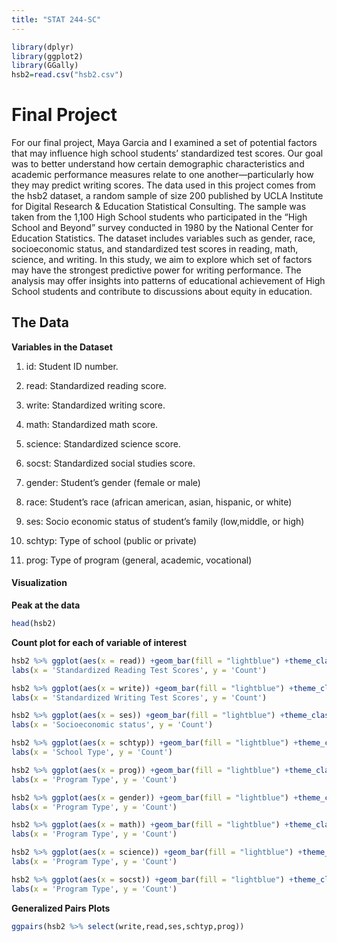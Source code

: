 ```yaml
---
title: "STAT 244-SC"
---
```



```r
library(dplyr)
library(ggplot2)
library(GGally)
hsb2=read.csv("hsb2.csv")
```

# Final Project

  For our final project, Maya Garcia and I examined a set of potential factors that may influence high school students' standardized test scores. Our goal was to better understand how certain demographic characteristics and academic performance measures relate to one another—particularly how they may predict writing scores. The data used in this project comes from the hsb2 dataset, a random sample of size 200 published by UCLA Institute for Digital Research & Education Statistical Consulting. The sample was taken from the 1,100 High School students who participated in the "High School and Beyond" survey conducted in 1980 by the National Center for Education Statistics. The dataset includes variables such as gender, race, socioeconomic status, and standardized test scores in reading, math, science, and writing. In this study, we aim to explore which set of factors may have the strongest predictive power for writing performance. The analysis may offer insights into patterns of educational achievement of High School students and contribute to discussions about equity in education.
  
## The Data

**Variables in the Dataset**

1. id: Student ID number. 

2. read: Standardized reading score.

3. write: Standardized writing score.

4. math: Standardized math score.

5. science: Standardized science score.

6. socst: Standardized social studies score.

7. gender: Student's gender (female or male)

8. race: Student's race (african american, asian, hispanic, or white)

9. ses: Socio economic status of student's family (low,middle, or high)

10. schtyp: Type of school (public or private)

11. prog: Type of program (general, academic, vocational)

#### Visualization

**Peak at the data**

```r
head(hsb2)
```

**Count plot for each of variable of interest** 
```r
hsb2 %>% ggplot(aes(x = read)) +geom_bar(fill = "lightblue") +theme_classic()  +
labs(x = 'Standardized Reading Test Scores', y = 'Count')

hsb2 %>% ggplot(aes(x = write)) +geom_bar(fill = "lightblue") +theme_classic()  +
labs(x = 'Standardized Writing Test Scores', y = 'Count')

hsb2 %>% ggplot(aes(x = ses)) +geom_bar(fill = "lightblue") +theme_classic()  +
labs(x = 'Socioeconomic status', y = 'Count')

hsb2 %>% ggplot(aes(x = schtyp)) +geom_bar(fill = "lightblue") +theme_classic()+
labs(x = 'School Type', y = 'Count')

hsb2 %>% ggplot(aes(x = prog)) +geom_bar(fill = "lightblue") +theme_classic()+
labs(x = 'Program Type', y = 'Count')

hsb2 %>% ggplot(aes(x = gender)) +geom_bar(fill = "lightblue") +theme_classic()+
labs(x = 'Program Type', y = 'Count')

hsb2 %>% ggplot(aes(x = math)) +geom_bar(fill = "lightblue") +theme_classic()+
labs(x = 'Program Type', y = 'Count')

hsb2 %>% ggplot(aes(x = science)) +geom_bar(fill = "lightblue") +theme_classic()+
labs(x = 'Program Type', y = 'Count')

hsb2 %>% ggplot(aes(x = socst)) +geom_bar(fill = "lightblue") +theme_classic()+
labs(x = 'Program Type', y = 'Count')
```

**Generalized Pairs Plots**
```r
ggpairs(hsb2 %>% select(write,read,ses,schtyp,prog))
```

